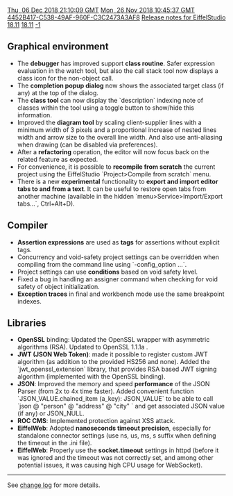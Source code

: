 [[Property:modification_date|Thu, 06 Dec 2018 21:10:09 GMT]]
[[Property:publication_date|Mon, 26 Nov 2018 10:45:37 GMT]]
[[Property:uuid|4452B417-C538-49AF-960F-C3C2473A3AF8]]
[[Property:title|Release notes for EiffelStudio 18.11]]
[[Property:link_title|18.11]]
[[Property:weight|-1]]

==Graphical environment==
* The '''debugger''' has improved support '''class routine'''. Safer expression evaluation in the watch tool, but also the call stack tool now displays a class icon for the non-object call.
* The '''completion popup dialog''' now shows the associated target class (if any) at the top of the dialog.
* The '''class tool''' can now display the `description` indexing note of classes within the tool using a toggle button to show/hide this information.
* Improved the '''diagram tool''' by scaling client-supplier lines with a minimum width of 3 pixels and a proportional increase of nested lines width and arrow size to the overall line width. And also use anti-aliasing when drawing (can be disabled via preferences).
* After a '''refactoring''' operation, the editor will now focus back on the related feature as expected.
* For convenience, it is possible to '''recompile from scratch''' the current project using the EiffelStudio `Project>Compile from scratch` menu.
*There is a new '''experimental''' functionality to '''export and import editor tabs to and from a text'''. It can be useful to restore open tabs from another machine (available in the hidden `menu>Service>Import/Export tabs...`, Ctrl+Alt+D).

==Compiler==
* '''Assertion expressions''' are used as '''tags''' for assertions without explicit tags.
* Concurrency and void-safety project settings can be overridden when compiling from the command line using `-config_option ...`.
* Project settings can use '''conditions''' based on void safety level.
* Fixed a bug in handling an assigner command when checking for void safety of object initialization.
* '''Exception traces''' in final and workbench mode use the same breakpoint indexes.

==Libraries==
* '''OpenSSL''' binding: Updated the OpenSSL wrapper with asymmetric algorithms (RSA). Updated to OpenSSL 1.1.1a .
* '''JWT (JSON Web Token)''': made it possible to register custom JWT algorithm (as addition to the provided HS256 and none). Added the `jwt_openssl_extension` library, that provides RSA based JWT signing algorithm (implemented with the OpenSSL binding).
* '''JSON''': Improved the memory and speed '''performance''' of the JSON Parser (from 2x to 4x time faster). Added convenient function `JSON_VALUE.chained_item (a_key): JSON_VALUE` to be able to call `json @ "person" @ "address" @ "city" ` and get associated JSON value (if any) or JSON_NULL.
* '''ROC CMS''': Implemented protection against XSS attack.
* '''EiffelWeb''': Adopted '''nanoseconds timeout precision''', especially for standalone connector settings (use ns, us, ms, s suffix when defining the timeout in the .ini file).
* '''EiffelWeb''': Properly use the '''socket.timeout''' settings in httpd (before it was ignored and the timeout was not correctly set, and among other potential issues, it was causing high CPU usage for WebSocket).

----

See [https://dev.eiffel.com/EiffelStudio_18.11_Releases change log] for more details.